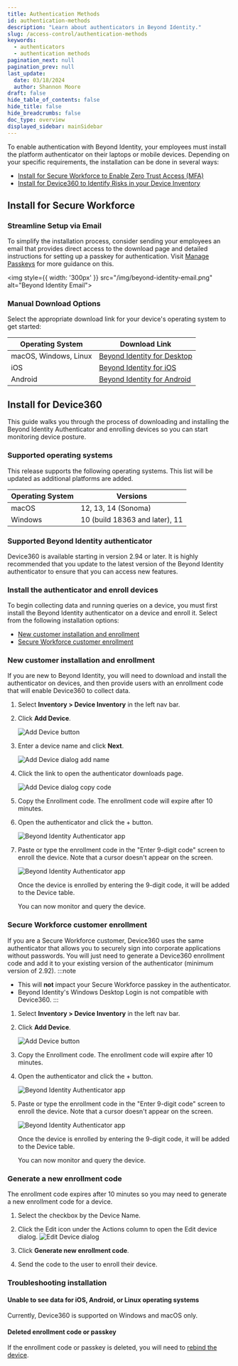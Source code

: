 ```yaml
---
title: Authentication Methods
id: authentication-methods
description: "Learn about authenticators in Beyond Identity."
slug: /access-control/authentication-methods
keywords:
  - authenticators
  - authentication methods
pagination_next: null
pagination_prev: null
last_update:
  date: 03/18/2024
  author: Shannon Moore
draft: false
hide_table_of_contents: false
hide_title: false
hide_breadcrumbs: false
doc_type: overview
displayed_sidebar: mainSidebar
---
```


To enable authentication with Beyond Identity, your employees must install the platform authenticator on their laptops or mobile devices. Depending on your specific requirements, the installation can be done in several ways:
- [Install for Secure Workforce to Enable Zero Trust Access (MFA)](#install-for-secure-workforce)
- [Install for Device360 to Identify Risks in your Device Inventory](#install-for-device360)


## Install for Secure Workforce

### Streamline Setup via Email

To simplify the installation process, consider sending your employees an email that provides direct access to the download page and detailed instructions for setting up a passkey for authentication. Visit [Manage Passkeys](/docs/directory/identities#manage-passkeys) for more guidance on this.

<img style={{ width: '300px' }} src="/img/beyond-identity-email.png" alt="Beyond Identity Email"></img>

### Manual Download Options

Select the appropriate download link for your device's operating system to get started:

| Operating System | Download Link |
|------------------|---------------|
| macOS, Windows, Linux | [Beyond Identity for Desktop](https://app.byndid.com/downloads) |
| iOS | [Beyond Identity for iOS](https://apps.apple.com/us/app/beyond-identity/id1501552162) |
| Android | [Beyond Identity for Android](https://play.google.com/store/apps/details?id=com.beyondidentity.endpoint.android&pcampaignid=web_share) |

## Install for Device360
This guide walks you through the process of downloading and installing the Beyond Identity Authenticator and enrolling devices so you can start monitoring device posture.

### Supported operating systems
This release supports the following operating systems. This list will be updated as additional platforms are added.

| **Operating System** | **Versions**                   |
|----------------------|--------------------------------|
| macOS                | 12, 13, 14 (Sonoma)            |
| Windows              | 10 (build 18363 and later), 11 |

### Supported Beyond Identity authenticator

Device360 is available starting in version 2.94 or later. It is highly recommended that you update to the latest version of the Beyond Identity authenticator to ensure that you can access new features.


### Install the authenticator and enroll devices
To begin collecting data and running queries on a device, you must first install the Beyond Identity authenticator on a device and enroll it. Select from the following installation options:

- [New customer installation and enrollment](#new-customer-installation-and-enrollment)
- [Secure Workforce customer enrollment](#secure-workforce-customer-enrollment)


### New customer installation and enrollment
If you are new to Beyond Identity, you will need to download and install the authenticator on devices, and then provide users with an enrollment code that will enable Device360 to collect data.

1. Select **Inventory > Device Inventory** in the left nav bar.

2. Click **Add Device**.

   ![Add Device button](../images/devices/add-device.png)

3. Enter a device name and click **Next**.

   ![Add Device dialog add name](../images/devices/device-name.png)

4. Click the link to open the authenticator downloads page.

   ![Add Device dialog copy code](../images/devices/enrollment-code-copy.png)

5. Copy the Enrollment code. The enrollment code will expire after 10 minutes.

6. Open the authenticator and click the + button.

   ![Beyond Identity Authenticator app](../images/devices/authenticator-add-passkey.png)

7. Paste or type the enrollment code in the "Enter 9-digit code" screen to enroll the device. Note that a cursor doesn't appear on the screen.

   ![Beyond Identity Authenticator app](../images/devices/authenticator-paste-code.png)

   Once the device is enrolled by entering the 9-digit code, it will be added to the Device table.

   You can now monitor and query the device.


### Secure Workforce customer enrollment
If you are a Secure Workforce customer, Device360 uses the same authenticator that allows you to securely sign into corporate applications without passwords. You will just need to generate a Device360 enrollment code and add it to your existing version of the authenticator (minimum version of 2.92).
:::note
- This will **not** impact your Secure Workforce passkey in the authenticator.
- Beyond Identity's Windows Desktop Login is not compatible with Device360.
:::
1. Select **Inventory > Device Inventory** in the left nav bar.

2. Click **Add Device**.

   ![Add Device button](../images/devices/add-device.png)

4. Copy the Enrollment code. The enrollment code will expire after 10 minutes.

5. Open the authenticator and click the + button.

   ![Beyond Identity Authenticator app](../images/devices/authenticator-add-passkey.png)

6. Paste or type the enrollment code in the "Enter 9-digit code" screen to enroll the device. Note that a cursor doesn't appear on the screen.

   ![Beyond Identity Authenticator app](../images/devices/authenticator-paste-code.png)

   Once the device is enrolled by entering the 9-digit code, it will be added to the Device table.

   You can now monitor and query the device.


### Generate a new enrollment code
The enrollment code expires after 10 minutes so you may need to generate a new enrollment code for a device.

  1. Select the checkbox by the Device Name.

  2. Click the Edit icon under the Actions column to open the Edit device dialog.
  ![Edit Device dialog](../images/devices/edit-device.png)

3. Click **Generate new enrollment code**.

4. Send the code to the user to enroll their device.


### Troubleshooting installation

#### Unable to see data for iOS, Android, or Linux operating systems
Currently, Device360 is supported on Windows and macOS only.

#### Deleted enrollment code or passkey
If the enrollment code or passkey is deleted, you will need to [rebind the device](/docs/directory/devices#rebind-devices).
